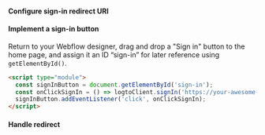 

<SignInFlowSummary />

#### Configure sign-in redirect URI

<ConfigureRedirectUri
  figureSrc={redirectUriFigure}
  redirectUri="https://your-awesome-site.webflow.io/callback"
/>

#### Implement a sign-in button

Return to your Webflow designer, drag and drop a "Sign in" button to the home page, and assign it an ID “sign-in” for later reference using `getElementById()`.

```html
<script type="module">
  const signInButton = document.getElementById('sign-in');
  const onClickSignIn = () => logtoClient.signIn('https://your-awesome-site.webflow.io/callback');
  signInButton.addEventListener('click', onClickSignIn);
</script>
```

#### Handle redirect

<HandleRedirect />
